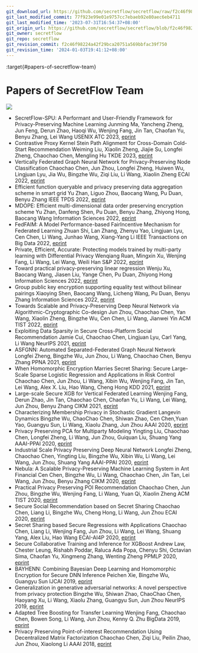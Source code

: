 ```yaml
---
git_download_url: https://github.com/secretflow/secretflow/raw/f2c46f98224a42f29bca20751a569bbfac39f750/docs/awesome-pets/papers/secretflow.md
git_last_modified_commit: 77f923e99e01e9757cc7ebaeb92e80aec6eb4711
git_last_modified_time: '2023-07-31T16:54:37+08:00'
git_origin_url: https://github.com/secretflow/secretflow/blob/f2c46f98224a42f29bca20751a569bbfac39f750/docs/awesome-pets/papers/secretflow.md
git_owner: secretflow
git_repo: secretflow
git_revision_commit: f2c46f98224a42f29bca20751a569bbfac39f750
git_revision_time: '2024-01-03T19:41:12+08:00'
---
```


:target{#papers-of-secretflow-team}

# Papers of SecretFlow Team

![](https://badgen.net/badge/\:papers/:26/blue)

- SecretFlow-SPU: A Performant and User-Friendly Framework for Privacy-Preserving Machine Learning
  Junming Ma, Yancheng Zheng, Jun Feng, Derun Zhao, Haoqi Wu, Wenjing Fang, Jin Tan, Chaofan Yu, Benyu Zhang, Lei Wang
  USENIX ATC 2023, [eprint](https://www.usenix.org/conference/atc23/presentation/ma)
- Contrastive Proxy Kernel Stein Path Alignment for Cross-Domain Cold-Start Recommendation
  Weiming Liu, Xiaolin Zheng, Jiajie Su, Longfei Zheng, Chaochao Chen, Mengling Hu
  TKDE 2023, [eprint](https://www.computer.org/csdl/journal/tk/5555/01/10005854/1JF3QJLStig)
- Vertically Federated Graph Neural Network for Privacy-Preserving Node Classification
  Chaochao Chen, Jun Zhou, Longfei Zheng, Huiwen Wu, Lingjuan Lyu, Jia Wu, Bingzhe Wu, Ziqi Liu, Li Wang, Xiaolin Zheng
  ECAI 2022,  [eprint](https://arxiv.org/pdf/2005.11903.pdf)
- Efficient function queryable and privacy preserving data aggregation scheme in smart grid
  Yu Zhan, Liguo Zhou, Baocang Wang, Pu Duan, Benyu Zhang
  IEEE TPDS 2022, [eprint](https://ieeexplore.ieee.org/abstract/document/9720954/authors#authors)
- MDOPE: Efficient multi-dimensional data order preserving encryption scheme
  Yu Zhan, Danfeng Shen, Pu Duan, Benyu Zhang, Zhiyong Hong, Baocang Wang
  Information Sciences 2022, [eprint](https://www.sciencedirect.com/science/article/abs/pii/S0020025522002006)
- FedFAIM: A Model Performance-based FairIncentive Mechanism for Federated Learning
  Zhuan Shi, Lan Zhang, Zhenyu Yao, Lingjuan Lyu, Cen Chen, Li Wang, Junhao Wang, Xiang-Yang Li
  IEEE Transactions on Big Data 2022, [eprint](https://ieeexplore.ieee.org/document/9797864/authors#authors)
- Private, Efficient, Accurate: Protecting models trained by multi-party learning with Differential Privacy
  Wenqiang Ruan, Mingxin Xu, Wenjing Fang, Li Wang, Lei Wang, Weili Han
  S\&P 2022, [eprint](https://arxiv.org/pdf/2208.08662.pdf)
- Toward practical privacy-preserving linear regression
  Wenju Xu, Baocang Wang, Jiasen Liu, Yange Chen, Pu Duan, Zhiyong Hong
  Information Sciences 2022, [eprint](https://www.sciencedirect.com/science/article/abs/pii/S0020025522002225)
- Group public key encryption supporting equality test without bilinear pairings
  Xiaoying Shen, Baocang Wang, Licheng Wang, Pu Duan, Benyu Zhang
  Information Sciences 2022, [eprint](https://www.sciencedirect.com/science/article/abs/pii/S0020025522004212)
- Towards Scalable and Privacy-Preserving Deep Neural Network via Algorithmic-Cryptographic Co-design
  Jun Zhou, Chaochao Chen, Yan Wang, Xiaolin Zheng, Bingzhe Wu, Cen Chen, Li Wang, Jianwei Yin
  ACM TIST 2022, [eprint](https://arxiv.org/pdf/2012.09364.pdf)
- Exploiting Data Sparsity in Secure Cross-Platform Social Recommendation
  Jamie Cui, Chaochao Chen, Lingjuan Lyu, Carl Yang, Li Wang
  NeurIPS 2021, [eprint](https://arxiv.org/pdf/2202.07253.pdf)
- ASFGNN: Automated Separated-Federated Graph Neural Network
  Longfei Zheng, Bingzhe Wu, Jun Zhou, Li Wang, Chaochao Chen, Benyu Zhang
  PPNA 2021, [eprint](https://arxiv.org/pdf/2011.03248.pdf)
- When Homomorphic Encryption Marries Secret Sharing: Secure Large-Scale Sparse Logistic Regression and Applications in Risk Control
  Chaochao Chen, Jun Zhou, Li Wang, Xibin Wu, Wenjing Fang, Jin Tan, Lei Wang, Alex X. Liu, Hao Wang, Cheng Hong
  KDD 2021, [eprint](https://arxiv.org/pdf/2008.08753.pdf)
- Large-scale Secure XGB for Vertical Federated Learning
  Wenjing Fang, Derun Zhao, Jin Tan, Chaochao Chen, Chaofan Yu, Li Wang, Lei Wang, Jun Zhou, Benyu Zhang
  CIKM 2021, [eprint](https://arxiv.org/pdf/2005.08479.pdf)
- Characterizing Membership Privacy in Stochastic Gradient Langevin Dynamics
  Bingzhe Wu, ChaoChao Chen, Shiwan Zhao, Cen Chen,Yuan Yao, Guangyu Sun, Li Wang, Xiaolu Zhang, Jun Zhou
  AAAI 2020, [eprint](https://arxiv.org/pdf/1910.02249.pdf)
- Privacy Preserving PCA for Multiparty Modeling
  Yingting Liu, Chaochao Chen, Longfei Zheng, Li Wang, Jun Zhou, Guiquan Liu, Shuang Yang
  AAAI-PPAI 2020, [eprint](https://arxiv.org/pdf/2002.02091.pdf)
- Industrial Scale Privacy Preserving Deep Neural Network
  Longfei Zheng, Chaochao Chen, Yingting Liu, Bingzhe Wu, Xibin Wu, Li Wang, Lei Wang, Jun Zhou, Shuang Yang
  AAAI-PPAI 2020, [eprint](https://arxiv.org/pdf/2003.05198.pdf)
- Nebula: A Scalable Privacy-Preserving Machine Learning System in Ant Financial
  Cen Chen, Bingzhe Wu, Li Wang, Chaochao Chen, Jin Tan, Lei Wang, Jun Zhou, Benyu Zhang
  CIKM 2020, [eprint](https://dl.acm.org/doi/abs/10.1145/3340531.3417418)
- Practical Privacy Preserving POI Recommendation
  Chaochao Chen, Jun Zhou, Bingzhe Wu, Wenjing Fang, Li Wang, Yuan Qi, Xiaolin Zheng
  ACM TIST 2020, [eprint](https://arxiv.org/pdf/2003.02834.pdf)
- Secure Social Recommendation based on Secret Sharing
  Chaochao Chen, Liang Li, Bingzhe Wu, Cheng Hong, Li Wang, Jun Zhou
  ECAI 2020, [eprint](https://arxiv.org/pdf/2002.02088.pdf)
- Secret Sharing based Secure Regressions with Applications
  Chaochao Chen, Liang Li, Wenjing Fang, Jun Zhou, Li Wang, Lei Wang, Shuang Yang, Alex Liu, Hao Wang
  ECAI-AI4P 2020, [eprint](https://arxiv.org/pdf/2004.04898.pdf)
- Secure Collaborative Training and Inference for XGBoost
  Andrew Law, Chester Leung, Rishabh Poddar, Raluca Ada Popa, Chenyu Shi, Octavian Sima, Chaofan Yu, Xingmeng Zhang, Wenting Zheng
  PPMLP 2020, [eprint](https://arxiv.org/pdf/2010.02524.pdf)
- BAYHENN: Combining Bayesian Deep Learning and Homomorphic Encryption for Secure DNN Inference
  Peichen Xie, Bingzhe Wu, Guangyu Sun
  IJCAI 2019, [eprint](https://arxiv.org/pdf/1906.00639.pdf)
- Generalization in generative adversarial networks: A novel perspective from privacy protection
  Bingzhe Wu, Shiwan Zhao, ChaoChao Chen, Haoyang Xu, Li Wang, Xiaolu Zhang, Guangyu Sun, Jun Zhou
  NeurIPS 2019, [eprint](https://arxiv.org/pdf/1908.07882.pdf)
- Adapted Tree Boosting for Transfer Learning
  Wenjing Fang, Chaochao Chen, Bowen Song, Li Wang, Jun Zhou, Kenny Q. Zhu
  BigData 2019, [eprint](https://arxiv.org/pdf/2002.11982.pdf)
- Privacy Preserving Point-of-interest Recommendation Using Decentralized Matrix Factorization
  Chaochao Chen, Ziqi Liu, Peilin Zhao, Jun Zhou, Xiaolong Li
  AAAI 2018, [eprint](https://arxiv.org/pdf/2003.05610.pdf)
